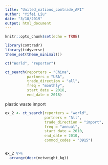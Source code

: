 ```yaml
---
title: "United_nations_comtrade_API"
author: "Yifei Liu"
date: "3/10/2019"
output: html_document
---
```


```r
knitr::opts_chunk$set(echo = TRUE)
```


```r
library(comtradr)
library(tidyverse)
theme_set(theme_minimal())
```


```r
ct("World", "reporter")

ct_search(reporters = "China",
          partners = "USA",
          trade_direction = "all",
          freq = "monthly",
          start_date = 2018,
          end_date = 2018)

```



plastic waste import

```r
ex_2 <- ct_search(reporters = "world",
                  partners = "All",
                  trade_direction = "import",
                  freq = "annual",
                  start_date = 2010,
                  end_date = 2010,
                  commod_codes = "3915")


ex_2 %>%
  arrange(desc(netweight_kg))

```





